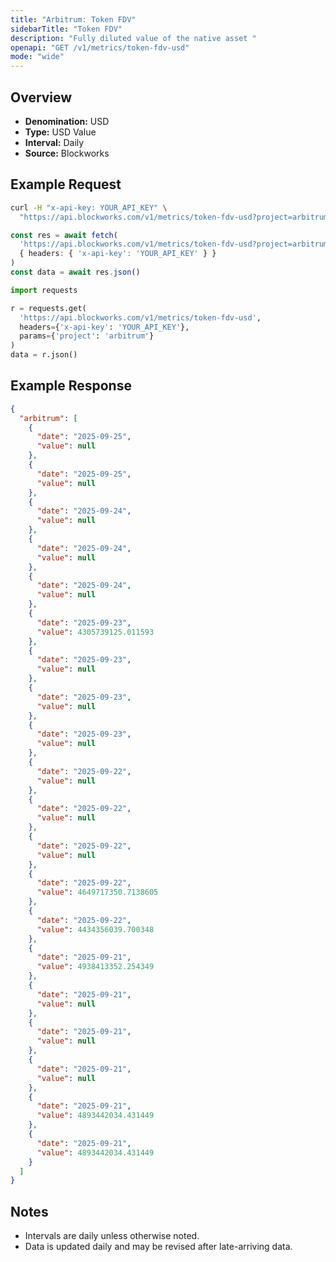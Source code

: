 ```yaml
---
title: "Arbitrum: Token FDV"
sidebarTitle: "Token FDV"
description: "Fully diluted value of the native asset "
openapi: "GET /v1/metrics/token-fdv-usd"
mode: "wide"
---
```


## Overview

- **Denomination:** USD
- **Type:** USD Value
- **Interval:** Daily
- **Source:** Blockworks

## Example Request

<CodeGroup>

```bash cURL
curl -H "x-api-key: YOUR_API_KEY" \
  "https://api.blockworks.com/v1/metrics/token-fdv-usd?project=arbitrum"
```

```typescript TypeScript
const res = await fetch(
  'https://api.blockworks.com/v1/metrics/token-fdv-usd?project=arbitrum',
  { headers: { 'x-api-key': 'YOUR_API_KEY' } }
)
const data = await res.json()
```

```python Python
import requests

r = requests.get(
  'https://api.blockworks.com/v1/metrics/token-fdv-usd',
  headers={'x-api-key': 'YOUR_API_KEY'},
  params={'project': 'arbitrum'}
)
data = r.json()
```

</CodeGroup>

## Example Response

```json
{
  "arbitrum": [
    {
      "date": "2025-09-25",
      "value": null
    },
    {
      "date": "2025-09-25",
      "value": null
    },
    {
      "date": "2025-09-24",
      "value": null
    },
    {
      "date": "2025-09-24",
      "value": null
    },
    {
      "date": "2025-09-24",
      "value": null
    },
    {
      "date": "2025-09-23",
      "value": 4305739125.011593
    },
    {
      "date": "2025-09-23",
      "value": null
    },
    {
      "date": "2025-09-23",
      "value": null
    },
    {
      "date": "2025-09-23",
      "value": null
    },
    {
      "date": "2025-09-22",
      "value": null
    },
    {
      "date": "2025-09-22",
      "value": null
    },
    {
      "date": "2025-09-22",
      "value": null
    },
    {
      "date": "2025-09-22",
      "value": 4649717350.7138605
    },
    {
      "date": "2025-09-22",
      "value": 4434356039.700348
    },
    {
      "date": "2025-09-21",
      "value": 4938413352.254349
    },
    {
      "date": "2025-09-21",
      "value": null
    },
    {
      "date": "2025-09-21",
      "value": null
    },
    {
      "date": "2025-09-21",
      "value": null
    },
    {
      "date": "2025-09-21",
      "value": 4893442034.431449
    },
    {
      "date": "2025-09-21",
      "value": 4893442034.431449
    }
  ]
}
```

## Notes
- Intervals are daily unless otherwise noted.
- Data is updated daily and may be revised after late-arriving data.